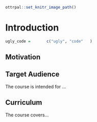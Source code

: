 
```r
ottrpal::set_knitr_image_path()
```

# Introduction

```r
ugly_code =       c("ugly", "code"   )
```

## Motivation


## Target Audience  

The course is intended for ...

## Curriculum  

The course covers...
